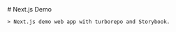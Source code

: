 
<Meta title="Next.js Demo" />

<div className="sb-container">
  <div className='sb-section-title'>
    # Next.js Demo

    > Next.js demo web app with turborepo and Storybook.
  </div>
  <div className="sb-section">
    <div className="sb-section-item">
    </div>

  </div>
</div>

<style>
  {`
  .sb-container {
    margin-bottom: 8rem;
  }

  .sb-section {
    width: 100%;
    display: flex;
    flex-direction: row;
    gap: 4rem;
  }

  .sb-section-title {
    margin-bottom: 2rem;
  }
  `}
</style>
